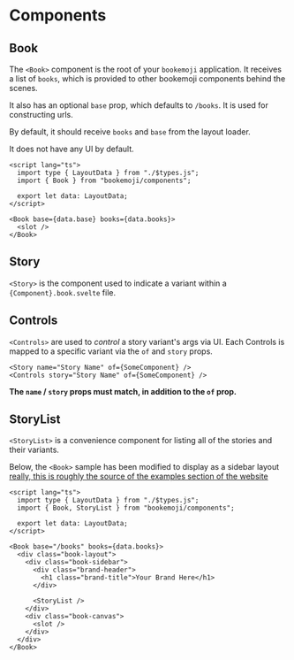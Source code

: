 # Components

## Book

The `<Book>` component is the root of your `bookemoji` application.
It receives a list of `books`, which is provided to other bookemoji components behind the scenes.

It also has an optional `base` prop, which defaults to `/books`.
It is used for constructing urls.

By default, it should receive `books` and `base` from the layout loader.

It does not have any UI by default.

```svelte
<script lang="ts">
  import type { LayoutData } from "./$types.js";
  import { Book } from "bookemoji/components";

  export let data: LayoutData;
</script>

<Book base={data.base} books={data.books}>
  <slot />
</Book>
```

## Story

`<Story>` is the component used to indicate a variant within a `{Component}.book.svelte` file.

## Controls

`<Controls>` are used to _control_ a story variant's args via UI.
Each Controls is mapped to a specific variant via the `of` and `story` props.

```svelte
<Story name="Story Name" of={SomeComponent} />
<Controls story="Story Name" of={SomeComponent} />
```

**The `name` / `story` props must match, in addition to the `of` prop.**

## StoryList

`<StoryList>` is a convenience component for listing all of the stories and their variants.

Below, the `<Book>` sample has been modified to display as a sidebar layout [really, this is roughly the source of the examples section of the website](/books)

```svelte
<script lang="ts">
  import type { LayoutData } from "./$types.js";
  import { Book, StoryList } from "bookemoji/components";

  export let data: LayoutData;
</script>

<Book base="/books" books={data.books}>
  <div class="book-layout">
    <div class="book-sidebar">
      <div class="brand-header">
        <h1 class="brand-title">Your Brand Here</h1>
      </div>

      <StoryList />
    </div>
    <div class="book-canvas">
      <slot />
    </div>
  </div>
</Book>
```
